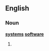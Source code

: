 {{wikipedia| system software}}
==English==

===Noun===
'''[[systems]] [[software]]'''

# {{alternative spelling of|[[system software]]}}